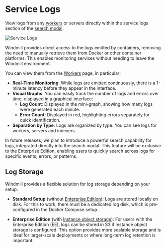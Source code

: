 # Service Logs

View logs from any [workers](../9_worker_groups/index.mdx) or servers directly within the service logs section of the [search modal](../35_search_bar/index.mdx).

![Service Logs](./service_logs.png "Service Logs")

Windmill provides direct access to the logs emitted by containers, removing the need to manually retrieve them from Docker or other container platforms. This enables monitoring services without needing to leave the Windmill environment.

You can view them from the [Workers](../9_worker_groups/index.mdx) page, in particular:

- **Real-Time Monitoring**: While logs are emitted continuously, there is a 1-minute latency before they appear in the interface.
- **Visual Graphs**: You can easily track the number of logs and errors over time, displayed in a graphical interface:
  - **Log Count**: Displayed in the mini-graph, showing how many logs were generated each minute.
  - **Error Count**: Displayed in red, highlighting errors separately for quick identification.
- **Separation by Type**: Logs are organized by type. You can see logs for workers, servers and indexers.

In future releases, we plan to introduce a powerful search capability for logs, integrated directly into the search modal. This feature will be exclusive to the Enterprise Edition, enabling users to quickly search across logs for specific events, errors, or patterns.

## Log Storage

Windmill provides a flexible solution for log storage depending on your setup:

- **Standard Setup** (without [Enterprise Edition](/pricing)):
  Logs are stored locally on disk. For this to work, there must be a dedicated log disk, which is pre-configured in the Docker Compose setup.
  
- **Enterprise Edition** (with [Instance object storage](../38_object_storage_in_windmill/index.mdx#instance-object-storage)):
  For users with the Enterprise Edition (EE), logs can be stored in S3 if instance object storage is configured. This option provides more scalable storage and is ideal for larger-scale deployments or where long-term log retention is important.